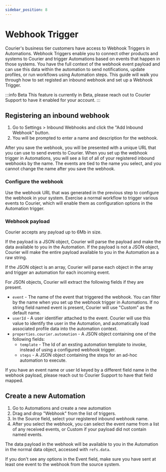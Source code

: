 ```yaml
---
sidebar_position: 8
---
```


# Webhook Trigger

Courier's business tier customers have access to Webhook Triggers in Automations. Webhook Triggers enable you to connect other products and systems to Courier and trigger Automations based on events that happen in those systems. You have the full context of the webhook event payload and can use this data within the automation to send notifications, update profiles, or run workflows using Automation steps. This guide will walk you through how to set registed an inbound webhook and set up a Webhook Trigger.


:::info Beta
This feature is currently in Beta, please reach out to Courier Support to have it enabled for your account.
:::

## Registering an inbound webhook

1. Go to Settings > Inbound Webhooks and click the "Add Inbound Webhook" button. 
2. You will be prompted to enter a name and description for the webhook. 

After you save the webhook, you will be presented with a unique URL that you can use to send events to Courier. When you set up the webhook trigger in Automations, you will see a list of all of your registered inbound webhooks by the name. The events are tied to the name you select, and you cannot change the name after you save the webhook.

### Configure the webhook

Use the webhook URL that was generated in the previous step to configure the webhook in your system. Exercise a normal workflow to trigger various events to Courier, which will enable them as configuration options in the Automation trigger.

### Webhook payload

Courier accepts any payload up to 6Mb in size.

If the payload is a JSON object, Courier will parse the payload and make the data available to you in the Automation. If the payload is not a JSON object, Courier will make the entire payload available to you in the Automation as a raw string.

If the JSON object is an array, Courier will parse each object in the array and trigger an automation for each incoming event.

For JSON objects, Courier will extract the following fields if they are present.

* `event` - The name of the event that triggered the webhook. You can filter by the name when you set up the webhook trigger in Automations. If no string field named event is present, Courier will use "Custom" as the default name.
* `userId` - A user identifier attached to the event. Courier will use this value to identify the user in the Automation, and automatically load associated profile data into the automation context.
* `properties.courier.automation` - A JSON object containing one of the following fields:
  * `template` - The Id of an exsting automation template to invoke, instead of using a configured webhook trigger.
  * `steps` - A JSON object containing the steps for an ad-hoc automation to execute.

If you have an event name or user Id keyed by a different field name in the webhook payload, please reach out to Courier Support to have that field mapped.

## Create a new Automation

1. Go to Automations and create a new automation
2. Drag and drop "Webhook" from the list of triggers. 
3. In the Source field, select your registered inbound webhook name.
4. After you select the webhook, you can select the event name from a list of any received events, or Custom if your payload did not contain named events. 

The data payload in the webhook will be available to you in the Automation in the normal data object, accessed with `refs.data`.

If you don't see any options in the Event field, make sure you have sent at least one event to the webhook from the source system.